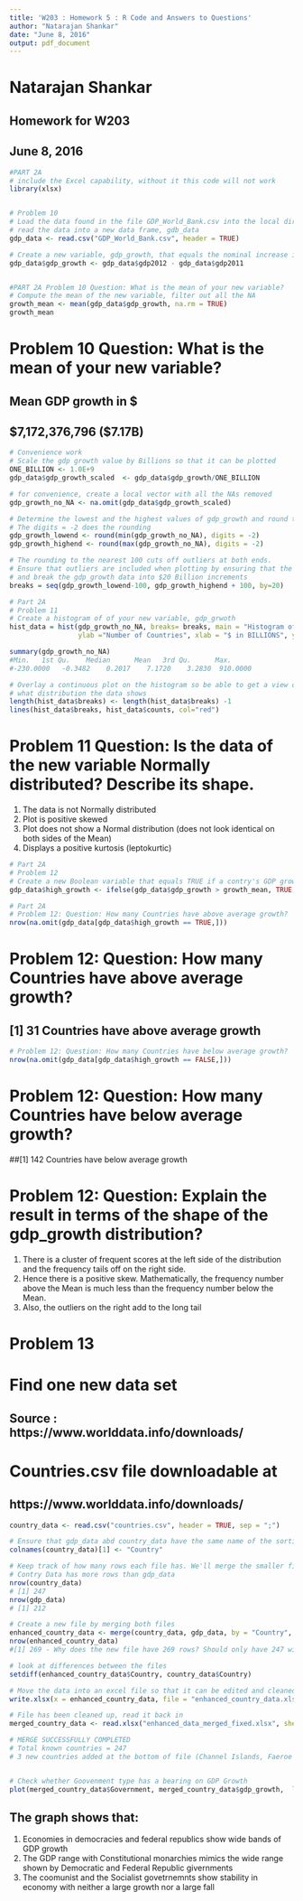 ```yaml
---
title: 'W203 : Homework 5 : R Code and Answers to Questions'
author: "Natarajan Shankar"
date: "June 8, 2016"
output: pdf_document
---
```

# Natarajan Shankar
## Homework for W203
## June 8, 2016

```r
#PART 2A
# include the Excel capability, without it this code will not work
library(xlsx)


# Problem 10
# Load the data found in the file GDP_World_Bank.csv into the local directory
# read the data into a new data frame, gdb_data
gdp_data <- read.csv("GDP_World_Bank.csv", header = TRUE)

# Create a new variable, gdp_growth, that equals the nominal increase in GDP from 2011 to 2012
gdp_data$gdp_growth <- gdp_data$gdp2012 - gdp_data$gdp2011


#PART 2A Problem 10 Question: What is the mean of your new variable?
# Compute the mean of the new variable, filter out all the NA 
growth_mean <- mean(gdp_data$gdp_growth, na.rm = TRUE)
growth_mean
```

# Problem 10 Question: What is the mean of your new variable?
## Mean GDP growth in $
## $7,172,376,796 ($7.17B)

```r
# Convenience work
# Scale the gdp growth value by Billions so that it can be plotted
ONE_BILLION <- 1.0E+9
gdp_data$gdp_growth_scaled  <- gdp_data$gdp_growth/ONE_BILLION

# for convenience, create a local vector with all the NAs removed
gdp_growth_no_NA <- na.omit(gdp_data$gdp_growth_scaled)

# Determine the lowest and the highest values of gdp_growth and round them off to the nearest 100
# The digits = -2 does the rounding
gdp_growth_lowend <- round(min(gdp_growth_no_NA), digits = -2)
gdp_growth_highend <- round(max(gdp_growth_no_NA), digits = -2)

# The rounding to the nearest 100 cuts off outliers at both ends. 
# Ensure that outliers are included when plotting by ensuring that the axes are extended to cover the outliers
# and break the gdp_growth data into $20 Billion increments
breaks = seq(gdp_growth_lowend-100, gdp_growth_highend + 100, by=20)

# Part 2A
# Problem 11
# Create a histogram of of your new variable, gdp_grwoth
hist_data = hist(gdp_growth_no_NA, breaks= breaks, main = "Histogram of GDP change from 2011 to 2012", 
                 ylab ="Number of Countries", xlab = "$ in BILLIONS", ylim=c(0,100), xlim=c(-300, 1000))

summary(gdp_growth_no_NA)
#Min.   1st Qu.    Median      Mean   3rd Qu.      Max. 
#-230.0000   -0.3482    0.2017    7.1720    3.2830  910.0000 

# Overlay a continuous plot on the histogram so be able to get a view of 
# what distribution the data shows
length(hist_data$breaks) <- length(hist_data$breaks) -1
lines(hist_data$breaks, hist_data$counts, col="red")
```


# Problem 11 Question: Is the data of the new variable Normally distributed? Describe its shape.
1. The data is not Normally distributed
2. Plot is positive skewed
3. Plot does not show a Normal distribution (does not look identical on both sides of the Mean)
4. Displays a positive kurtosis (leptokurtic)

```r
# Part 2A
# Problem 12
# Create a new Boolean variable that equals TRUE if a contry's GDP growth is higher than the Mean
gdp_data$high_growth <- ifelse(gdp_data$gdp_growth > growth_mean, TRUE, FALSE)

# Part 2A
# Problem 12: Question: How many Countries have above average growth?
nrow(na.omit(gdp_data[gdp_data$high_growth == TRUE,]))
```
# Problem 12: Question: How many Countries have above average growth?
## [1] 31 Countries have above average growth

```r
# Problem 12: Question: How many Countries have below average growth?
nrow(na.omit(gdp_data[gdp_data$high_growth == FALSE,]))
```
# Problem 12: Question: How many Countries have below average growth?
##[1] 142 Countries have below average growth

# Problem 12: Question: Explain the result in terms of the shape of the gdp_growth distribution?
1. There is a cluster of frequent scores at the left side of the distribution and the frequency tails off on the right side.
2. Hence there is a positive skew. Mathematically, the frequency number above the Mean is much less than the frequency number below the Mean. 
3. Also, the outliers on the right add to the long tail


# Problem 13

# Find one new data set
## Source : https://www.worlddata.info/downloads/
 
# Countries.csv file downloadable at 
## https://www.worlddata.info/downloads/
```r
country_data <- read.csv("countries.csv", header = TRUE, sep = ";")

# Ensure that gdp_data abd country_data have the same name of the sorting column
colnames(country_data)[1] <- "Country"

# Keep track of how many rows each file has. We'll merge the smaller file into the larger one.
# Contry Data has more rows than gdp_data
nrow(country_data)
# [1] 247
nrow(gdp_data)
# [1] 212

# Create a new file by merging both files
enhanced_country_data <- merge(country_data, gdp_data, by = "Country", all = TRUE)
nrow(enhanced_country_data)
#[1] 269 - Why does the new file have 269 rows? Should only have 247 with perfect merge

# look at differences between the files
setdiff(enhanced_country_data$Country, country_data$Country)

# Move the data into an excel file so that it can be edited and cleaned up
write.xlsx(x = enhanced_country_data, file = "enhanced_country_data.xlsx", sheetName = "TestSheet", row.names = FALSE)

# File has been cleaned up, read it back in
merged_country_data <- read.xlsx("enhanced_data_merged_fixed.xlsx", sheetIndex=1)

# MERGE SUCCESSFULLY COMPLETED
# Total known countries = 247
# 3 new countries added at the bottom of file (Channel Islands, Faeroe Islands and Macao)


# Check whether Goovenment type has a bearing on GDP Growth
plot(merged_country_data$Government, merged_country_data$gdp_growth,  las=2, ylim=c(-2e+11, 1.5e+11), cex.axis=0.7, main="Linkage between Govenment Type and GDP Growth, 2011 - 2012", ylab="GDP Growth, Billions, 2011 - 2012", xlab="Government Type", cex.axis=0.2)

```

## The graph shows that:
1. Economies in democracies and federal republics show wide bands of GDP growth
2. The GDP range with Constitutional monarchies mimics the wide range shown by Democratic and Federal Republic givernments
3. The coomunist and the Socialist govetrnemnts show stability in economy with neither a large growth nor a large fall


